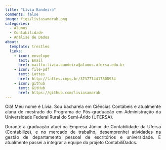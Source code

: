 ```yaml
---
title: "Lívia Bandeira"
comments: false
image: figs/liviasamarab.png
categories:
  - Alunos
  - Contabilidade
  - Análise de Dados
about:
  template: trestles
  links:
    - icon: envelope
      text: Email
      href: mailto:livia.bandeira@alunos.ufersa.edu.br
    - icon: file-pdf
      text: Lattes
      href: http://lattes.cnpq.br/3737714417808934
    - icon: github
      text: GitHub
      href: https://github.com/liviasamarab
---
```


```{=html}
<style>body {text-align: justify}</style>
```
Olá! Meu nome é Lívia. Sou bacharela em Ciências Contábeis e atualmente aluna de mestrado do Programa de Pós-graduação em Administração da Universidade Federal Rural do Semi-Árido (UFERSA). 

Durante a graduação atuei na Empresa Júnior de Contabilidade da Ufersa (Contabilize), e  no mercado de trabalho, desemprenhei atividades na gestão de departamento pessoal de escritórios e universidade. E atualmente passei a integrar a equipe do projeto ContabiliDados.
